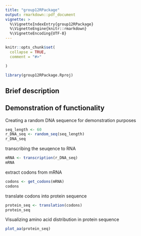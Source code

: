 ```yaml
---
title: "group12RPackage"
output: rmarkdown::pdf_document
vignette: >
  %\VignetteIndexEntry{group12RPackage}
  %\VignetteEngine{knitr::rmarkdown}
  %\VignetteEncoding{UTF-8}
---
```


```r
knitr::opts_chunk$set(
  collapse = TRUE,
  comment = "#>"

)
```

```r
library(group12RPackage.Rproj)
```

## Brief description


## Demonstration of functionality

Creating a random DNA sequence for demonstration purposes
```r
seq_length <- 60
r_DNA_seq <- random_seq(seq_length)
r_DNA_seq
```

transcribing the seuqence to RNA 
```r
mRNA <- transcription(r_DNA_seq)
mRNA
```
extract codons from mRNA
```r
codons <- get_codons(mRNA)
codons
```
translate codons into protein sequence
```r
protein_seq <- translation(codons)
protein_seq
```
Visualizing amino acid distribution in protein sequence
```r
plot_aa(protein_seq)
```

